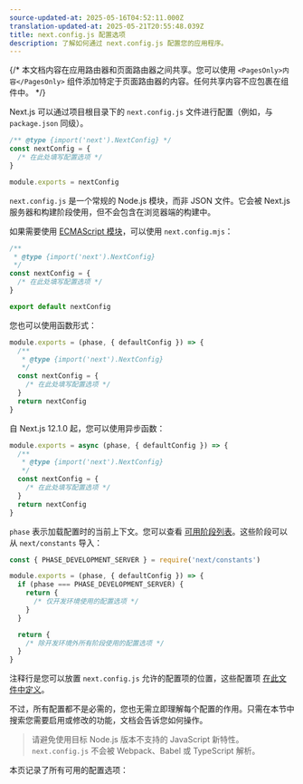 ```yaml
---
source-updated-at: 2025-05-16T04:52:11.000Z
translation-updated-at: 2025-05-21T20:55:48.039Z
title: next.config.js 配置选项
description: 了解如何通过 next.config.js 配置您的应用程序。
---
```


{/* 本文档内容在应用路由器和页面路由器之间共享。您可以使用 `<PagesOnly>内容</PagesOnly>` 组件添加特定于页面路由器的内容。任何共享内容不应包裹在组件中。 */}

Next.js 可以通过项目根目录下的 `next.config.js` 文件进行配置（例如，与 `package.json` 同级）。

```js filename="next.config.js"
/** @type {import('next').NextConfig} */
const nextConfig = {
  /* 在此处填写配置选项 */
}

module.exports = nextConfig
```

`next.config.js` 是一个常规的 Node.js 模块，而非 JSON 文件。它会被 Next.js 服务器和构建阶段使用，但不会包含在浏览器端的构建中。

如果需要使用 [ECMAScript 模块](https://nodejs.org/api/esm.html)，可以使用 `next.config.mjs`：

```js filename="next.config.mjs"
/**
 * @type {import('next').NextConfig}
 */
const nextConfig = {
  /* 在此处填写配置选项 */
}

export default nextConfig
```

您也可以使用函数形式：

```js filename="next.config.mjs"
module.exports = (phase, { defaultConfig }) => {
  /**
   * @type {import('next').NextConfig}
   */
  const nextConfig = {
    /* 在此处填写配置选项 */
  }
  return nextConfig
}
```

自 Next.js 12.1.0 起，您可以使用异步函数：

```js filename="next.config.js"
module.exports = async (phase, { defaultConfig }) => {
  /**
   * @type {import('next').NextConfig}
   */
  const nextConfig = {
    /* 在此处填写配置选项 */
  }
  return nextConfig
}
```

`phase` 表示加载配置时的当前上下文。您可以查看 [可用阶段列表](https://github.com/vercel/next.js/blob/5e6b008b561caf2710ab7be63320a3d549474a5b/packages/next/shared/lib/constants.ts#L19-L23)。这些阶段可以从 `next/constants` 导入：

```js
const { PHASE_DEVELOPMENT_SERVER } = require('next/constants')

module.exports = (phase, { defaultConfig }) => {
  if (phase === PHASE_DEVELOPMENT_SERVER) {
    return {
      /* 仅开发环境使用的配置选项 */
    }
  }

  return {
    /* 除开发环境外所有阶段使用的配置选项 */
  }
}
```

注释行是您可以放置 `next.config.js` 允许的配置项的位置，这些配置项 [在此文件中定义](https://github.com/vercel/next.js/blob/canary/packages/next/src/server/config-shared.ts)。

不过，所有配置都不是必需的，您也无需立即理解每个配置的作用。只需在本节中搜索您需要启用或修改的功能，文档会告诉您如何操作。

> 请避免使用目标 Node.js 版本不支持的 JavaScript 新特性。`next.config.js` 不会被 Webpack、Babel 或 TypeScript 解析。

本页记录了所有可用的配置选项：